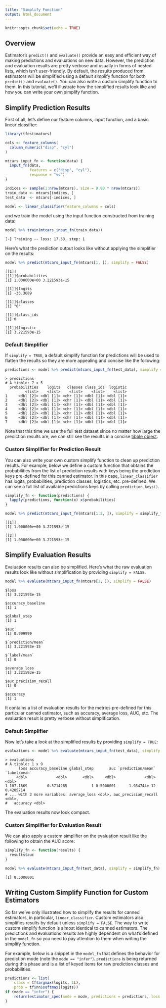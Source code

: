 ```yaml
---
title: "Simplify Function"
output: html_document
---
```


```r
knitr::opts_chunk$set(echo = TRUE)
```

## Overview

Estimator's `predict()` and `evaluate()` provide an easy and efficient way of making predictions and evaluations on new data. However, the prediction and evaluation results are pretty verbose and usually in forms of nested lists, which isn't user-friendly. By default, the results produced from estimators will be simplified using a default simplify function for both `predict()` and `evaluate()`. You can also write a custom simplify function to them. In this tutorial, we'll illustrate how the simplified results look like and how you can write your own simplify function.

## Simplify Prediction Results

First of all, let's define our feature columns, input function, and a basic linear classifier:

```r
library(tfestimators)

cols <- feature_columns( 
  column_numeric("disp", "cyl")
)

mtcars_input_fn <- function(data) {
  input_fn(data, 
           features = c("disp", "cyl"), 
           response = "vs")
}

indices <- sample(1:nrow(mtcars), size = 0.80 * nrow(mtcars))
train_data <- mtcars[indices, ]
test_data  <- mtcars[-indices, ]

model <- linear_classifier(feature_columns = cols)
```

and we train the model using the input function constructed from training data:

```r
model %>% train(mtcars_input_fn(train_data))
```

```
[-] Training -- loss: 17.33, step: 1 
```

Here's what the prediction output looks like without applying the simplifier on the results:

```r
model %>% predict(mtcars_input_fn(mtcars[1, ]), simplify = FALSE)
```

```
[[1]]
[[1]]$probabilities
[1] 1.000000e+00 3.221593e-15

[[1]]$logits
[1] -33.3689

[[1]]$classes
[1] "0"

[[1]]$class_ids
[1] 0

[[1]]$logistic
[1] 3.221593e-15

```

### Default Simplifier

If `simplify = TRUE`, a default simplify function for predictions will be used to flatten the results so they are more appealing and concise like the following:

```r
predictions <- model %>% predict(mtcars_input_fn(test_data), simplify = TRUE)
```

```
> predictions
# A tibble: 7 x 5
  probabilities    logits   classes class_ids  logistic
         <list>    <list>    <list>    <list>    <list>
1     <dbl [2]> <dbl [1]> <chr [1]> <dbl [1]> <dbl [1]>
2     <dbl [2]> <dbl [1]> <chr [1]> <dbl [1]> <dbl [1]>
3     <dbl [2]> <dbl [1]> <chr [1]> <dbl [1]> <dbl [1]>
4     <dbl [2]> <dbl [1]> <chr [1]> <dbl [1]> <dbl [1]>
5     <dbl [2]> <dbl [1]> <chr [1]> <dbl [1]> <dbl [1]>
6     <dbl [2]> <dbl [1]> <chr [1]> <dbl [1]> <dbl [1]>
7     <dbl [2]> <dbl [1]> <chr [1]> <dbl [1]> <dbl [1]>
```

Note that this time we use the full test dataset since no matter how large the prediction results are, we can still see the results in a concise [tibble object](http://tibble.tidyverse.org/index.html). 

### Custom Simplifier for Prediction Result

You can also write your own custom simplify function to clean up prediction results. For example, below we define a custom function that obtains the probabilities from the list of prediction results with keys being the prediction keys pre-defined for this canned estimator. In this case, `linear_classifier` has logits, probabilities, prediction classes, logistics, etc. pre-defined. We can see a full list of available predictions keys by calling `prediction_keys()`. 

```r
simplify_fn <- function(predictions) {
  lapply(predictions, function(x) x$probabilities)
}

model %>% predict(mtcars_input_fn(mtcars[1:2, ]), simplify = simplify_fn)
```

```
[[1]]
[1] 1.000000e+00 3.221593e-15

[[2]]
[1] 1.000000e+00 3.221593e-15
```

## Simplify Evaluation Results

Evaluation results can also be simplified. Here's what the raw evaluation results look like without simplification by providing `simplify = FALSE`. 

```r
model %>% evaluate(mtcars_input_fn(mtcars[1, ]), simplify = FALSE)
```

```
$loss
[1] 3.221593e-15

$accuracy_baseline
[1] 1

$global_step
[1] 1

$auc
[1] 0.999999

$`prediction/mean`
[1] 3.221593e-15

$`label/mean`
[1] 0

$average_loss
[1] 3.221593e-15

$auc_precision_recall
[1] 0

$accuracy
[1] 1
```

It contains a list of evaluation results for the metrics pre-defined for this particular canned estimator, such as accuracy, average loss, AUC, etc. The evaluation result is pretty verbose without simplification. 

### Default Simplifier

Now let's take a look at the simplified results by providing `simplify = TRUE`:

```r
evaluations <- model %>% evaluate(mtcars_input_fn(test_data), simplify = TRUE)
```

```
> evaluations
# A tibble: 1 x 9
      loss accuracy_baseline global_step       auc `prediction/mean` `label/mean`
     <dbl>             <dbl>       <dbl>     <dbl>             <dbl>        <dbl>
1 107.1669         0.5714285           1 0.5000001      1.984744e-12    0.4285714
# ... with 3 more variables: average_loss <dbl>, auc_precision_recall <dbl>,
#   accuracy <dbl>
```

The evaluation results now look compact.  

### Custom Simplifier for Evaluation Result

We can also apply a custom simplifier on the evaluation result like the following to obtain the AUC score:

```r
simplify_fn <- function(results) {
  results$auc 
}

model %>% evaluate(mtcars_input_fn(test_data), simplify = simplify_fn)
```

```
[1] 0.5000001
```

## Writing Custom Simplify Function for Custom Estimators

So far we've only illustrated how to simplify the results for canned estimators, in particular, `linear_classifier`. Custom estimators also simplifies results by default unless `simplify = FALSE`. The way to write custom simplify function is almost identical to canned estimators. The predictions and evaluations results are highly dependent on what's defined in the `model_fn` so you need to pay attention to them when writing the simplify function. 

For example, below is a snippet in the `model_fn` that defines the behavior for prediction mode (note the `mode == "infer"`). `predictions` is being returned during this phase and is a list of keyed items for raw prediction classes and probabilities.


```r
predictions <- list(
    class = tf$argmax(logits, 1L),
    prob = tf$nn$softmax(logits))
if (mode == "infer") {
    return(estimator_spec(mode = mode, predictions = predictions, loss = NULL, train_op = NULL))
}
```
